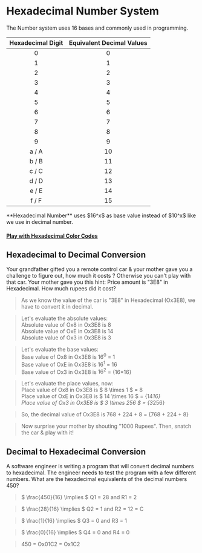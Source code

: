 
# Hexadecimal Number System

The Number system uses 16 bases and commonly used in programming.

| Hexadecimal Digit | Equivalent Decimal Values |
|:--:|:--:|
| 0 | 0 |
| 1 | 1 |
| 2 | 2 |
| 3 | 3 |
| 4 | 4 |
| 5 | 5 |
| 6 | 6 |
| 7 | 7 |
| 8 | 8 |
| 9 | 9 |
| a / A| 10 |
| b / B | 11 |
| c / C | 12 |
| d / D | 13 |
| e / E | 14 |
| f / F | 15 |

<Callout type="info" >
  **Hexadecimal Number** uses $16^x$ as base value instead of $10^x$ like we use in decimal number. 
</Callout>

#### [Play with Hexadecimal Color Codes](https://htmlcolorcodes.com/)

## Hexadecimal to Decimal Conversion

Your grandfather gifted you a remote control car & your mother gave you a challenge to figure out, how much it costs ?
Otherwise you can't play with that car. Your mother gave you this hint: Price amount is "3E8" in Hexadecimal. 
How much rupees did it cost?

> As we know the value of the car is "3E8" in Hexadecimal (Ox3E8), we have to convert it in decimal.

> Let's evaluate the absolute values: <br/>
> Absolute value of Ox8 in Ox3E8 is 8 <br/>
> Absolute value of OxE in Ox3E8 is 14 <br/>
> Absolute value of Ox3 in Ox3E8 is 3

> Let's evaluate the base values: <br/>
> Base value of Ox8 in Ox3E8 is $16^0$ = 1 <br/>
> Base value of OxE in Ox3E8 is $16^1$ = 16 <br/>
> Base value of Ox3 in Ox3E8 is $16^2$ = {16*16}

> Let's evaluate the place values, now: <br/>
> Place value of Ox8 in Ox3E8 is $ 8 \times 1 $ = 8 <br/>
> Place value of OxE in Ox3E8 is $ 14 \times 16 $ = {14*16} <br/>
> Place value of Ox3 in Ox3E8 is $ 3 \times 256 $ = {3*256}

> So, the decimal value of Ox3E8 is 768 + 224 + 8 = {768 + 224 + 8}

> Now surprise your mother by shouting "1000 Rupees". Then, snatch the car & play with it!

## Decimal to Hexadecimal Conversion

A software engineer is writing a program that will convert decimal numbers to hexadecimal. 
The engineer needs to test the program with a few different numbers. 
What are the hexadecimal equivalents of the decimal numbers 450?

> $ \frac{450}{16}  \implies $ Q1 = 28 and R1 = 2

> $ \frac{28}{16}  \implies $ Q2 = 1 and R2 = 12 = C

> $ \frac{1}{16}  \implies $ Q3 =  0 and R3 = 1

> $ \frac{0}{16}  \implies $ Q4 =  0 and R4 = 0

> 450 = Ox01C2 = Ox1C2
